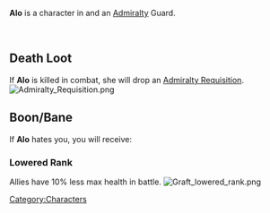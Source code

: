 {{Character
| race = Human
| location = Havaria - Murder Bay
| faction = admiralty
| title = Guard
}}

{{quote|It's clear at a glance that Alo dislikes her job. Maybe making it a little more pleasant might earn you some traction.|Alo's Compendium Description}}'''Alo''' is a character in {{Gamename}} and an [[Admiralty]] Guard.

<br />

== Death Loot ==
If '''Alo''' is killed in combat, she will drop an [[Admiralty Requisition]].
[[File:Admiralty Requisition.png|alt=|none|thumb]]
<br />

== Boon/Bane ==
If '''Alo''' hates you, you will receive:

=== Lowered Rank ===
Allies have 10% less max health in battle.
[[File:Graft lowered rank.png|none|thumb]]
<br />
[[Category:Characters]]
